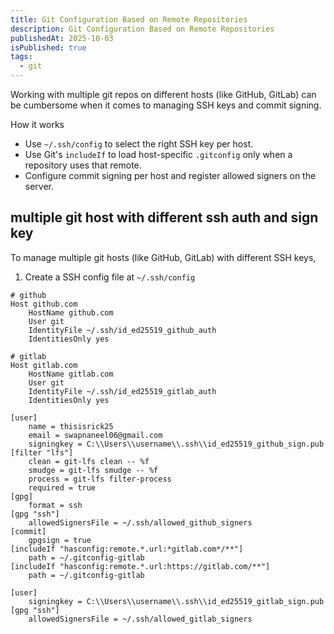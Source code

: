 ```yaml
---
title: Git Configuration Based on Remote Repositories
description: Git Configuration Based on Remote Repositories
publishedAt: 2025-10-03
isPublished: true
tags:
  - git
---
```


Working with multiple git repos on different hosts (like GitHub, GitLab) can be cumbersome when it comes to managing SSH keys and commit signing. 

How it works
- Use `~/.ssh/config` to select the right SSH key per host.
- Use Git's `includeIf` to load host-specific `.gitconfig` only when a repository uses that remote.
- Configure commit signing per host and register allowed signers on the server.


## multiple git host with different ssh auth and sign key

To manage multiple git hosts (like GitHub, GitLab) with different SSH keys, 

1. Create a SSH config file at `~/.ssh/config`

```shell title="C://Users/username/.ssh/config"
# github
Host github.com
    HostName github.com
    User git
    IdentityFile ~/.ssh/id_ed25519_github_auth
    IdentitiesOnly yes

# gitlab
Host gitlab.com
    HostName gitlab.com
    User git
    IdentityFile ~/.ssh/id_ed25519_gitlab_auth
    IdentitiesOnly yes
```

```shell title="C://Users/username/.gitconfig"
[user]
	name = thisisrick25
	email = swapnaneel06@gmail.com
	signingkey = C:\\Users\\username\\.ssh\\id_ed25519_github_sign.pub
[filter "lfs"]
	clean = git-lfs clean -- %f
	smudge = git-lfs smudge -- %f
	process = git-lfs filter-process
	required = true
[gpg]
	format = ssh
[gpg "ssh"]
	allowedSignersFile = ~/.ssh/allowed_github_signers
[commit]
	gpgsign = true
[includeIf "hasconfig:remote.*.url:*gitlab.com*/**"]
    path = ~/.gitconfig-gitlab
[includeIf "hasconfig:remote.*.url:https://gitlab.com/**"]
    path = ~/.gitconfig-gitlab
```

```shell title="C://Users/username/.gitconfig-gitlab"
[user]
	signingkey = C:\\Users\\username\\.ssh\\id_ed25519_gitlab_sign.pub
[gpg "ssh"]
	allowedSignersFile = ~/.ssh/allowed_gitlab_signers
```
